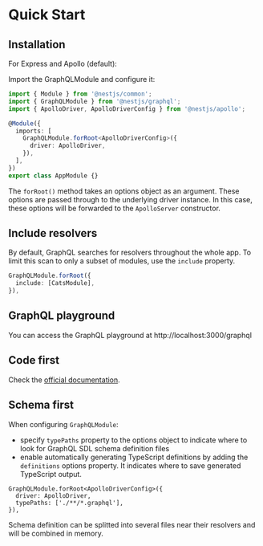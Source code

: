 
# Quick Start

## Installation

For Express and Apollo (default):

<PackageManagerTabs command="i @nestjs/graphql @nestjs/apollo @apollo/server graphql" />

Import the GraphQLModule and configure it:

```ts
import { Module } from '@nestjs/common';
import { GraphQLModule } from '@nestjs/graphql';
import { ApolloDriver, ApolloDriverConfig } from '@nestjs/apollo';

@Module({
  imports: [
    GraphQLModule.forRoot<ApolloDriverConfig>({
      driver: ApolloDriver,
    }),
  ],
})
export class AppModule {}
```

The `forRoot()` method takes an options object as an argument. These options are passed through to the underlying driver instance. In this case, these options will be forwarded to the `ApolloServer` constructor.


## Include resolvers

By default, GraphQL searches for resolvers throughout the whole app. To limit this scan to only a subset of modules, use the `include` property.

```ts
GraphQLModule.forRoot({
  include: [CatsModule],
}),
```


## GraphQL playground

You can access the GraphQL playground at http://localhost:3000/graphql


## Code first

Check the [official documentation](https://docs.nestjs.com/graphql/quick-start#code-first).


## Schema first

When configuring `GraphQLModule`:
- specify `typePaths` property to the options object to indicate where to look for GraphQL SDL schema definition files
- enable automatically generating TypeScript definitions by adding the `definitions` options property. It indicates where to save generated TypeScript output.

```tsx
GraphQLModule.forRoot<ApolloDriverConfig>({
  driver: ApolloDriver,
  typePaths: ['./**/*.graphql'],
}),
```

Schema definition can be splitted into several files near their resolvers and will be combined in memory.
